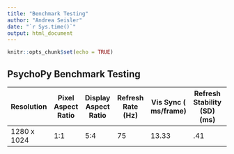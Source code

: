 ```yaml
---
title: "Benchmark Testing"
author: "Andrea Seisler"
date: "`r Sys.time()`"
output: html_document
---
```


```r
knitr::opts_chunk$set(echo = TRUE)
```

## PsychoPy Benchmark Testing

| Resolution | Pixel Aspect Ratio | Display Aspect Ratio | Refresh Rate (Hz) | Vis Sync ( ms/frame) | Refresh Stability (SD)(ms) | Dropped Frames|
|---|---|---|---|---|---|---|
|1280 x 1024| 1:1 | 5:4 | 75 | 13.33 | .41 | 0 |



